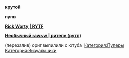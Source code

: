 '''крутой'''

{{Инфобокс_для_пуперов|другие_ники = kolmaddy, kolmad dad|сферы_творчества = rytp|год_начала = 2015|ссылки = [https://www.youtube.com/channel/UCOILAkDvEALOcImsv7mdVUw канал]
[https://vk.com/kolmad_lab группа вк]|image3 = Z2qqs7k290M.jpg}}
'''пупы'''

'''[https://www.youtube.com/watch?v=f8_KzbTU0yA Rick Worty | RYTP ]'''

'''[https://youtu.be/JqerWfr-m-I Необычный rawыw | ритепе (рутп) ]'''

(перезалив) ориг выпилили с ютуба 
[[Категория:Пуперы]]
[[Категория:Визуальщики]]